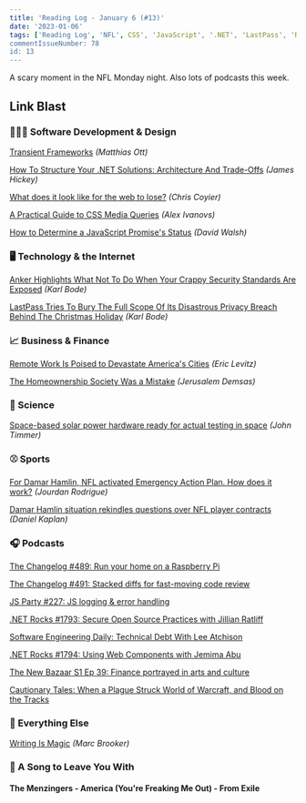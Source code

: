 ```yaml
---
title: 'Reading Log - January 6 (#13)'
date: '2023-01-06'
tags: ['Reading Log', 'NFL', CSS', 'JavaScript', '.NET', 'LastPass', 'Remote Work']
commentIssueNumber: 78
id: 13
---
```



A scary moment in the NFL Monday night. Also lots of podcasts this week.

## Link Blast

### 👨🏼‍💻 Software Development & Design

[Transient Frameworks](https://matthiasott.com/notes/transient-frameworks) *(Matthias Ott)*

[How To Structure Your .NET Solutions: Architecture And Trade-Offs](https://www.jamesmichaelhickey.com/how-to-structure-your-dot-net-solutions-design-and-trade-offs/?utm_source=csharpdigest&utm_medium&utm_campaign=1462) *(James Hickey)*

[What does it look like for the web to lose?](https://chriscoyier.net/2023/01/04/what-does-it-look-like-for-the-web-to-lose/) *(Chris Coyier)*

[A Practical Guide to CSS Media Queries](https://stackdiary.com/css-media-queries/) *(Alex Ivanovs)*

[How to Determine a JavaScript Promise's Status](https://davidwalsh.name/get-promise-status) *(David Walsh)*

### 🖥 Technology & the Internet

[Anker Highlights What Not To Do When Your Crappy Security Standards Are Exposed](https://www.techdirt.com/2022/12/21/anker-highlights-what-not-to-do-when-your-crappy-security-standards-are-exposed/) *(Karl Bode)*

[LastPass Tries To Bury The Full Scope Of Its Disastrous Privacy Breach Behind The Christmas Holiday](https://www.techdirt.com/2022/12/28/lastpass-tries-to-bury-the-full-scope-of-its-disastrous-privacy-breach-behind-the-christmas-holiday/) *(Karl Bode)*

### 📈 Business & Finance

[Remote Work Is Poised to Devastate America's Cities](https://nymag.com/intelligencer/2022/12/remote-work-is-poised-to-devastate-americas-cities.html) *(Eric Levitz)*

[The Homeownership Society Was a Mistake](https://www.theatlantic.com/newsletters/archive/2022/12/homeownership-real-estate-investment-renting/672511/) *(Jerusalem Demsas)*

### 🔬 Science

[Space-based solar power hardware ready for actual testing in space](https://arstechnica.com/science/2023/01/headed-to-space-today-test-hardware-for-a-solar-power-plant/) *(John Timmer)*

### ⚾ Sports

[For Damar Hamlin, NFL activated Emergency Action Plan. How does it work?](https://theathletic.com/4055531/2023/01/04/damar-hamlin-nfl-emergency-plan/) *(Jourdan Rodrigue)*

[Damar Hamlin situation rekindles questions over NFL player contracts](https://theathletic.com/4062586/2023/01/06/damar-hamlin-nfl-contracts-benefits/) *(Daniel Kaplan)*

### 🎧 Podcasts

[The Changelog #489: Run your home on a Raspberry Pi](https://changelog.com/podcast/489)

[The Changelog #491: Stacked diffs for fast-moving code review](https://changelog.com/podcast/491)

[JS Party #227: JS logging & error handling](https://changelog.com/jsparty/227)

[.NET Rocks #1793: Secure Open Source Practices with Jillian Ratliff](https://www.dotnetrocks.com/details/1793)

[Software Engineering Daily: Technical Debt With Lee Atchison](https://softwareengineeringdaily.com/2022/05/18/technical-debt-with-lee-atchison/)

[.NET Rocks #1794: Using Web Components with Jemima Abu](https://www.dotnetrocks.com/details/1794)

[The New Bazaar S1 Ep 39: Finance portrayed in arts and culture](https://shows.acast.com/the-new-bazaar/episodes/finance-portrayed-in-arts-and-culture)

[Cautionary Tales: When a Plague Struck World of Warcraft, and Blood on the Tracks](https://timharford.com/2023/01/cautionary-tales-double-header-when-a-plague-struck-world-of-warcraft-and-blood-on-the-tracks/)

### 🎒 Everything Else

[Writing Is Magic](https://brooker.co.za/blog/2022/11/08/writing.html) *(Marc Brooker)*

### 🎵 A Song to Leave You With

#### The Menzingers - America (You're Freaking Me Out) - From Exile

<YouTubeEmbed
    id="Xn8p_18vN9g"
    title="The Menzingers - America (You're Freaking Me Out) - From Exile"
/>
